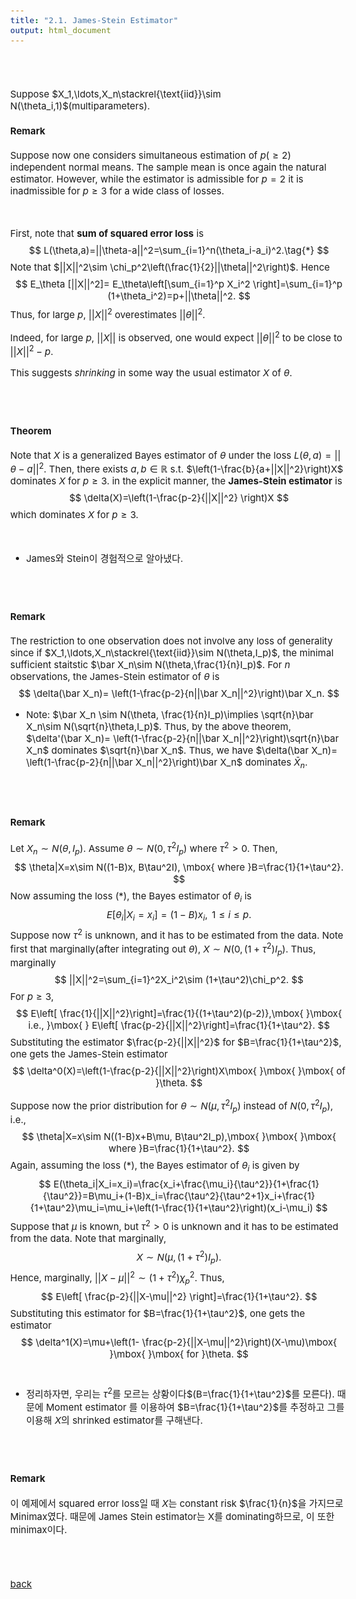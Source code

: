 ---
title: "2.1. James-Stein Estimator"
output: html_document
---

<style type="text/css">
  body, td {
    font-size: 15px;
  }
pre {
  font-size: 15px
}
</style>

<br>
<br>

Suppose $X_1,\ldots,X_n\stackrel{\text{iid}}\sim N(\theta_i,1)$(multiparameters). 

#### Remark
Suppose now one considers simultaneous estimation of $p(\ge 2)$ independent normal means. The sample mean is once again the natural estimator. However, while the estimator is admissible for $p=2$ it is inadmissible for $p\ge 3$ for a wide class of losses.

<br>

First, note that **sum of squared error loss** is
$$
L(\theta,a)=||\theta-a||^2=\sum_{i=1}^n(\theta_i-a_i)^2.\tag{*}
$$
Note that $||X||^2\sim \chi_p^2\left(\frac{1}{2}||\theta||^2\right)$. Hence
$$
E_\theta [||X||^2]= E_\theta\left[\sum_{i=1}^p X_i^2 \right]=\sum_{i=1}^p (1+\theta_i^2)=p+||\theta||^2.
$$
Thus, for large $p$, $||X||^2$ overestimates $||\theta||^2$. 

Indeed, for large $p$, $||X||$ is observed, one would expect $||\theta||^2$  to be close to $||X||^2-p$. 

This suggests *shrinking* in some way the usual estimator $X$ of $\theta$. 


<br>
<br>


<!-- #### Definition -->
<!-- An estimator $\delta(X)$ of $\theta$ is **spherically symmetric** if and only if $\delta(X)$ has the form  -->
<!-- $$ -->
<!-- \delta(X)=h(||X||^2)X. -->
<!-- $$ -->

<!-- <br> -->
<!-- <br> -->


#### Theorem
Note that $X$ is a generalized Bayes estimator of $\theta$ under the loss $L(\theta,a)=||\theta-a||^2$. Then, there exists $a,b\in \mathbb{R}$ s.t. $\left(1-\frac{b}{a+||X||^2}\right)X$ dominates $X$ for $p\ge 3$. in the explicit manner, the **James-Stein estimator** is
$$
\delta(X)=\left(1-\frac{p-2}{||X||^2} \right)X
$$
which dominates $X$ for $p\ge 3$.

<br>

  * James와 Stein이 경험적으로 알아냈다.

<br>
<br>

#### Remark
The restriction to one observation does not involve any loss of generality since if $X_1,\ldots,X_n\stackrel{\text{iid}}\sim N(\theta,I_p)$, the minimal sufficient staitstic $\bar X_n\sim N(\theta,\frac{1}{n}I_p)$. For $n$ observations, the James-Stein estimator of $\theta$ is
$$
\delta(\bar X_n)= \left(1-\frac{p-2}{n||\bar X_n||^2}\right)\bar X_n.
$$

   * Note: $\bar X_n \sim N(\theta, \frac{1}{n}I_p)\implies \sqrt{n}\bar X_n\sim N(\sqrt{n}\theta,I_p)$. Thus, by the above theorem, $\delta'(\bar X_n)= \left(1-\frac{p-2}{n||\bar X_n||^2}\right)\sqrt{n}\bar X_n$ dominates $\sqrt{n}\bar X_n$. Thus, we have $\delta(\bar X_n)= \left(1-\frac{p-2}{n||\bar X_n||^2}\right)\bar X_n$ dominates $\bar X_n$.

<br>
<br>

#### Remark
Let $X_n\sim N(\theta,I_p)$. Assume $\theta\sim N(0,\tau^2I_p)$ where $\tau^2>0$. Then, 
$$
\theta|X=x\sim N((1-B)x, B\tau^2I), \mbox{ where }B=\frac{1}{1+\tau^2}.
$$
Now assuming the loss $(*)$, the Bayes estimator of $\theta_i$ is 
$$
E[\theta_i|X_i=x_i]=(1-B)x_i, \mbox{ }1\le i\le p.
$$
Suppose now $\tau^2$ is unknown, and it has to be estimated from the data. Note first that marginally(after integrating out $\theta$), $X\sim N(0,(1+\tau^2)I_p)$. Thus, marginally
$$
||X||^2=\sum_{i=1}^2X_i^2\sim (1+\tau^2)\chi_p^2.
$$
For $p\ge 3$,
$$
E\left[ \frac{1}{||X||^2}\right]=\frac{1}{(1+\tau^2)(p-2)},\mbox{ }\mbox{ i.e., }\mbox{ } E\left[ \frac{p-2}{||X||^2}\right]=\frac{1}{1+\tau^2}.
$$
Substituting the estimator $\frac{p-2}{||X||^2}$ for $B=\frac{1}{1+\tau^2}$, one gets the James-Stein estimator
$$
\delta^0(X)=\left(1-\frac{p-2}{||X||^2}\right)X\mbox{ }\mbox{ }\mbox{ of }\theta.
$$


Suppose now the prior distribution for $\theta\sim N(\mu, \tau^2I_p)$ instead of $N(0,\tau^2I_p)$, i.e., 
$$
\theta|X=x\sim N((1-B)x+B\mu, B\tau^2I_p),\mbox{ }\mbox{ }\mbox{ where }B=\frac{1}{1+\tau^2}.
$$
Again, assuming the loss $(*)$, the Bayes estimator of $\theta_i$ is given by
$$
E(\theta_i|X_i=x_i)=\frac{x_i+\frac{\mu_i}{\tau^2}}{1+\frac{1}{\tau^2}}=B\mu_i+(1-B)x_i=\frac{\tau^2}{\tau^2+1}x_i+\frac{1}{1+\tau^2}\mu_i=\mu_i+\left(1-\frac{1}{1+\tau^2}\right)(x_i-\mu_i)
$$
Suppose that $\mu$ is known, but $\tau^2>0$ is unknown and it has to be estimated from the data. Note that marginally, 
$$
X\sim N(\mu,(1+\tau^2)I_p).
$$
Hence, marginally, $||X-\mu||^2\sim (1+\tau^2)\chi_p^2$. Thus,
$$
E\left[ \frac{p-2}{||X-\mu||^2} \right]=\frac{1}{1+\tau^2}.
$$
Substituting this estimator for $B=\frac{1}{1+\tau^2}$, one gets the estimator
$$
\delta^1(X)=\mu+\left(1- \frac{p-2}{||X-\mu||^2}\right)(X-\mu)\mbox{ }\mbox{ }\mbox{ for }\theta.
$$
<br>


   * 정리하자면, 우리는 $\tau^2$를 모르는 상황이다$(B=\frac{1}{1+\tau^2}$를 모른다$)$. 때문에 Moment estimator 를 이용하여 $B=\frac{1}{1+\tau^2}$를 추정하고 그를 이용해 $X$의 shrinked estimator를 구해낸다.
   


<br>
<br>

#### Remark
이 예제에서 squared error loss일 때 $X$는 constant risk $\frac{1}{n}$을 가지므로 Minimax였다. 때문에 James Stein estimator는 X를 dominating하므로, 이 또한 minimax이다. 


<br>
<br>


[back](../decision.html)